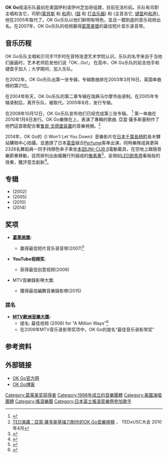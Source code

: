{{noteTA
|1=zh-cn:视频;zh-tw:影片;zh-hk:影片;
}}
{{Infobox musical artist
|Name = '''OK Go'''
|Img = OKGo.jpg
|Img_capt = OK Go在2006年5月的表演<br />(从左起) {{link-en|Tim Nordwind|Tim Nordwind}}, {{lang|en|Dan Konopka}}, {{link-en|Andy Ross|Andy Ross}} and {{link-en|Damian Kulash|Damian Kulash}}.
|Landscape = yes
|Background = group_or_band
|Origin = [[美国|美国]][[伊利诺伊州|伊利诺伊州]][[芝加哥|芝加哥]]
|Genre = [[摇滚乐|摇滚]], [[另类摇滚|另类摇滚]], 流行电子音乐, [[独立摇滚|独立摇滚]] 
|Years_active = 1998-至今
|Label = [[Capitol唱片|Capitol唱片]], Paracadute唱片
|URL = [http://www.okgo.net/ www.okgo.net]
|Current_members = {{link-en|Damian Kulash|Damian Kulash}}<br>{{link-en|Tim Nordwind|Tim Nordwind}}<br>{{lang|en|Dan Konopka}}<br>{{link-en|Andy Ross|Andy Ross}} 
|Past_members ={{link-en|Andy Duncan|Andy Duncan (musician)}}
}}

'''OK Go'''摇滚乐队最初在美国伊利诺伊州芝加哥组建，目前在洛杉矶。乐队有{{link-en|Damian Kulash|Damian Kulash}}司职主唱和吉它，{{link-en|Tim Nordwind|Tim Nordwind}}司职([[電貝斯|電貝斯]] 和 [[和聲歌手|和声]]), {{lang|en|Dan Konopka}}([[爵士鼓|鼓]] 和 [[打击乐器|打击乐器]]) 和 {{link-en|Andy Ross|Andy Ross}}(主音吉它, [[鍵盤樂器|键盘]]和[[和聲歌手|和声]]), 他在2005年取代了{{link-en|Andy Duncan|Andy Duncan (musician)}}。OK Go乐队以他们鲜明有特色，並且一鏡到底的音乐视频出名。在2007年，OK Go乐队的视频{{link-en|Here It Goes Again|Here It Goes Again}}赢得[[葛萊美獎|葛萊美獎]]的最佳短片音乐录音带。

== 音乐历程 ==
OK Go乐队主唱{{link-en|Damian Kulash|Damian Kulash}}和贝司手{{link-en|Tim Nordwind|Tim Nordwind}}11岁时在音特洛澄艺术学院认识。乐队的名字来自于当他们画画时，艺术老师启发他们说「OK...Go!」 在高中，OK Go乐队的前吉他手和键盘手{{link-en|Andy Duncan|Andy Duncan (musician)}}加入；大学期间，{{lang|en|Dan Konopka}}加入乐队。

在2002年，OK Go乐队出第一张专辑{{link-en|OK Go (音乐专辑)|OK Go (album)|OK Go}}，专辑歌曲{{link-en|Get Over It|Get Over It (OK Go song)}}排在2003年3月16日，英国单曲榜的第21位。

在2004年秋天，OK Go乐队的第二章专辑{{link-en|Oh No|Oh No}}在瑞典马尔摩市由{{link-en|Tore Johansson|Tore Johansson}}录制。在2005年专辑录制后，{{link-en|Andy Duncan|Andy Duncan (musician)}}离开乐队，被{{link-en|Andy Ross|Andy Ross}}取代。2005年8月，发行{{link-en|Oh No|Oh No}}专辑。

在2008年10月12日，OK Go乐队宣布他们已经完成第三张专辑{{link-en|Of the Blue Colour of the Sky|Of the Blue Colour of the Sky}}。 <ref name="3rd album announcement">{{cite web 
 |url=http://www.okgo.net/news.aspx?StartingDate=10-12-08#11977 
 |title=The Rock is Cooking 
 |work=News 
 |publisher=OK Go 
 |date=2008-10-12 
 |accessdate=2008-10-15 
 |deadurl=yes 
 |archiveurl=https://web.archive.org/web/20090113091144/http://www.okgo.net/news.aspx?StartingDate=10-12-08#11977 
 |archivedate=2009-01-13 
 }}</ref> 
第一单曲{{link-en|WTF?|WTF? (song)}}在2010年1月8日发行。OK Go樂隊在{{link-en|與柯南奥布萊恩今夜秀|The Tonight Show with Conan O'Brien}}上，表演了{{link-en|Of the Blue Colour of the Sky|Of the Blue Colour of the Sky}}專輯的歌曲{{link-en|This Too Shall Pass|This Too Shall Pass (OK Go song)}}. 亞當·薩多斯基制作了他們這首歌配合著[[魯布·戈德堡機械|鲁宾·戈德堡装置]]的音樂視頻。<ref>[http://www.ted.com/talks/lang/chi_hans/adam_sadowsky_engineers_a_viral_music_video.html TED演講：亞當·薩多斯基操刀制作的OK Go音樂視頻] {{Wayback|url=http://www.ted.com/talks/lang/chi_hans/adam_sadowsky_engineers_a_viral_music_video.html |date=20110508100300 }}， TEDxUSC大会 2010年4月</ref>

2014年，OK Go的《I Won't Let You Down》音樂影片在[[日本|日本]][[千葉縣|千葉]][[長柄町|長柄町]]長木驛站購物中心拍攝，並邀請了日本[[電音|電音]]組合[[Perfume_(日本音樂團體)|Perfume]]客串出演，同時樂隊成員更與2328名舞蹈員一同手持顏色傘子乘坐[[本田UNI-CUB|本田UNI-CUB β]]電動載具，在空地上跟隨音樂節奏移動，從而排列出由複雜行列組成的[[像素畫|像素畫]]<ref>{{cite web|author1=Mio Yamada|title=2328 umbrellas + one drone + OK Go = made-in-Japan brilliance|url=http://www.japantimes.co.jp/culture/2014/10/28/music/2328-umbrellas-four-unicubs-one-drone-ok-go-brilliance/#.ValOLWCEayk|publisher=[[日本時報|日本時報]]|accessdate=2015-07-17|date=2014-10-28|archive-date=2015-07-17|archive-url=https://archive.is/20150717191606/http://www.japantimes.co.jp/culture/2014/10/28/music/2328-umbrellas-four-unicubs-one-drone-ok-go-brilliance/%23.ValUYuLLfK5#.ValOLWCEayk|dead-url=no}}</ref>，呈現如[[LED|LED]][[跑馬燈|跑馬燈]]看板般的效果，獲評意念創新<ref>{{cite web|author1=楊安琪|title=OK Go 新歌 MV 大玩人體跑馬燈！幕後創新技術大公開|url=http://technews.tw/2014/11/08/ok-go-drone-shot-video-tech/|publisher=科技新報|accessdate=2015-07-17|date=2014-11-08|archive-date=2015-07-17|archive-url=https://archive.is/20150717191605/http://technews.tw/2014/11/08/ok-go-drone-shot-video-tech/|dead-url=no}}</ref>。

== 专辑 ==
* ''{{link-en|OK Go (音乐专辑)|OK Go (album)}}'' (2002)
* ''{{link-en|Oh No|Oh No}}'' (2005)
* ''{{link-en|Of the Blue Colour of the Sky|Of the Blue Colour of the Sky}}'' (2010)
* ''{{link-en|Hungry Ghosts|Hungry Ghosts (album)}}'' (2014)

== 奖项 ==
*'''[[葛萊美獎|葛萊美獎]]:'''
**{{link-en|Here It Goes Again|Here It Goes Again}}赢得最佳短片音乐录音带(2007)<ref>{{cite web 
 |url=http://www.grammy.com/GRAMMY_Awards/49th_Show/list.aspx#31 
 |title=第49届格莱美奖获奖名单 
 |work=GRAMMY.com 
 |publisher=The Recording Academy 
 |accessdate=2008-03-26 
 |deadurl=yes 
 |archiveurl=https://web.archive.org/web/20091108091302/http://www.grammy.com/GRAMMY_Awards/49th_Show/list.aspx#31 
 |archivedate=2009-11-08 
 }}</ref>
*'''YouTube视频奖''':
**{{link-en|Here It Goes Again|Here It Goes Again}}获得最佳创意视频(2006)
*MTV音樂錄影帶大獎:
**{{link-en|I Won't Let You Down|I Won't Let You Down (OK Go song)}}獲得最佳編舞音樂錄影帶(2015)

===提名===
*'''[[MTV歐洲音樂大獎|MTV歐洲音樂大獎]]:'''
**提名: 最佳视频 (2006) for "A Million Ways"<ref name="EMAs">{{cite news
|url=http://www.nme.com/news/justin-timberlake/24395
|title=MTV歐洲音樂大獎提名奖
|date=2006-09-19
|publisher=[[NME|NME]]
|accessdate=2008-10-14
|archive-date=2009-02-07
|archive-url=https://web.archive.org/web/20090207004530/http://nme.com/news/justin-timberlake/24395
|dead-url=no
}}</ref>
**在2009年MTV音乐录影带奖项中，OK Go的{{link-en|Here It Goes Again|Here It Goes Again}}提名“最佳音乐录影带奖”

==参考资料==
{{Reflist|}}

==外部链接==
* [http://www.okgo.net/ OK Go官方网]{{Wayback|url=http://www.okgo.net/ |date=20000919161113 }}
* [http://thewilltorock.blogspot.com/ OK Go博客]{{Wayback|url=http://thewilltorock.blogspot.com/ |date=20110501013242 }}


{{Authority control}}
{{DEFAULTSORT:OK, Go}}
[[Category:葛莱美奖获得者|Category:葛莱美奖获得者]]
[[Category:1998年成立的音樂團體|Category:1998年成立的音樂團體]]
[[Category:美國演唱團體|Category:美國演唱團體]]
[[Category:搖滾樂團|Category:搖滾樂團]]
[[Category:日本富士搖滾音樂祭參加歌手|Category:日本富士搖滾音樂祭參加歌手]]